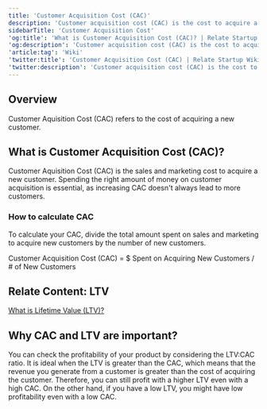 ```yaml
---
title: 'Customer Acquisition Cost (CAC)'
description: 'Customer acquisition cost (CAC) is the cost to acquire a new customer.'
sidebarTitle: 'Customer Acquisition Cost'
'og:title': 'What is Customer Acquisition Cost (CAC)? | Relate Startup Wiki'
'og:description': 'Customer acquisition cost (CAC) is the cost to acquire a new customer.'
'article:tag': 'Wiki'
'twitter:title': 'Customer Acquisition Cost (CAC) | Relate Startup Wiki'
'twitter:description': 'Customer acquisition cost (CAC) is the cost to acquire a new customer.'
---
```


## Overview

Customer Aquisition Cost (CAC) refers to the cost of acquiring a new customer.

## What is Customer Acquisition Cost (CAC)?

Customer Aquisition Cost (CAC) is the sales and marketing cost to acquire a new customer.
Spending the right amount of money on customer acquisition is essential, as increasing CAC doesn't always lead to more customers.

### How to calculate CAC

To calculate your CAC, divide the total amount spent on sales and marketing to acquire new customers by the number of new customers.

<Card title="CAC Formula" icon="lightbulb" iconType="duotone">
  Customer Acquisition Cost (CAC) = $ Spent on Acquiring New Customers / # of
  New Customers
</Card>

## Relate Content: LTV

<Tip>[What is Lifetime Value (LTV)?](https://relate.so/docs/wiki/ltv/)</Tip>

## Why CAC and LTV are important?

You can check the profitability of your product by considering the LTV:CAC ratio.
It is ideal when the LTV is greater than the CAC, which means that the revenue you generate from a customer is greater than the cost of acquiring the customer. Therefore, you can still profit with a higher LTV even with a high CAC. On the other hand, if you have a low LTV, you might have low profitability even with a low CAC.
